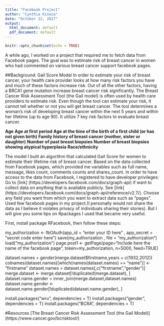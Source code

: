 ```yaml
---
title: "Facebook Project"
author: "Cynthia Kineza"
date: "October 12, 2017"
output:
  html_document: default
  pdf_document: default
---
```


```r
knitr::opts_chunk$set(echo = TRUE)
```
A while ago, I worked on a project that required me to fetch data from Facebook pages.
The goal was to estimate risk of breast cancer in women who had commented on various breast cancer support facebook pages. 

##Background: Gail Score Model
In order to estimate your risk of breast cancer, your health care provider looks at how many risk factors you have and much of these factors increase risk. Out of all the other factors, having a BRCA1 gene mutation increase breast cancer risk significantly.
The Breast Cancer Risk Assessment Tool (the Gail model) is often used by health care providers to estimate risk.
Even though the tool can estimate your risk, it cannot tell whether or not you will get breast cancer. The tool determines a woman's risk of developing breast cancer within the next 5 years and within her lifetime (up to age 90).
It utilize 7 key risk factors to evaluate breast cancer.

**Age**
**Age at first period**
**Age at the time of the birth of a first child (or has not given birth)**
**Family history of breast cancer (mother, sister or daughter)**
**Number of past breast biopsies**
**Number of breast biopsies showing atypical hyperplasia**
**Race/ethnicity**


The model I built an algorithm that calculated Gail Score for women to estimate their lifetime risk of breast cancer.
Based on the data collected from Facebook pages, which provided me variables such as full name, message, likes count, comments counts and shares_count.
In order to have access to the data from Facebook, I registered to have developer privileges:
Go to [link] (https://developers.facebook.com/docs/graph-api) if want to collect data on anything that is available publicly. 
See [link] (https://developers.facebook.com/docs/graph-api/reference/v2.7/). 
Choose any field you want from which you want to extract data such as “pages”.
Used few facebook pages in my project.(I personally would not share the data as I believe it violates privacy of individuals sharing their stories).
But I will give you some tips on Rpackages I used that became very useful.

First, install package RFacebook, then follow these steps:

my_authorization <- fbOAuth(app_id = "enter your ID here" , app_secret = "secret code enter here")
save(my_authorization , file = "my_authorization")
load("my_authorization")
page.post1 <- getPage(page="Include here the name of the facebook page", token=my_authorization, n=5000, feed=TRUE)


dataset.names = gender(merge.dataset$firstname,years = c(1932,2012))
    colnames(dataset.names)[which(names(dataset.names) == "name")] <- "firstname"
    dataset.names = dataset.names[,c("firstname","gender")]
    merge.dataset <- merge.dataset[!duplicated(merge.dataset), ]
    dataset.name.gender = inner_join(merge.dataset,dataset.names)         
    dataset.name.gender <- dataset.name.gender[!duplicated(dataset.name.gender), ]

install.packages("wru", dependencies = T)
install.packages("gender", dependencies = T)
install.packages("BCRA", dependencies = T)

#Resources
[The Breast Cancer Risk Assessment Tool (the Gail Model)] (https://www.cancer.gov/bcrisktool/)